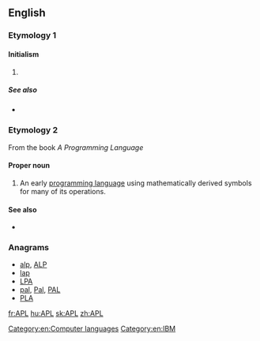 {{slim-wikipedia|APL (disambiguation)}}
==English==

===Etymology 1===

====Initialism====
{{en-initialism}}

# {{initialism of|Acute [[promyelocytic]] [[leukemia]]|lang=en}}

=====See also=====
* {{pedia|Acute promyelocytic leukemia}}

===Etymology 2===
From the book ''A Programming Language''

====Proper noun====
{{en-proper noun}}

# {{context|computing|lang=en}} An early [[programming language]] using mathematically derived symbols for many of its operations.

====See also====
* {{pedia|APL (programming language)|APL}}

===Anagrams===
* [[alp#English|alp]], [[ALP#English|ALP]]
* [[lap#English|lap]]
* [[LPA#English|LPA]]
* [[pal#English|pal]], [[Pal#English|Pal]], [[PAL#English|PAL]]
* [[PLA#English|PLA]]

[[Category:en:Computer languages]]
[[Category:en:IBM]]

[[fr:APL]]
[[hu:APL]]
[[sk:APL]]
[[zh:APL]]